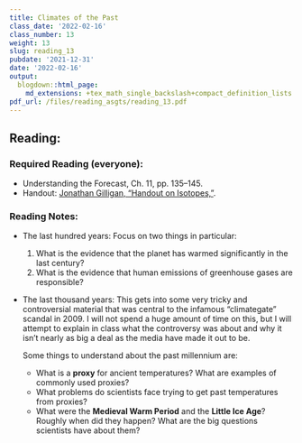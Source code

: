 ```yaml
---
title: Climates of the Past
class_date: '2022-02-16'
class_number: 13
weight: 13
slug: reading_13
pubdate: '2021-12-31'
date: '2022-02-16'
output:
  blogdown::html_page:
    md_extensions: +tex_math_single_backslash+compact_definition_lists
pdf_url: /files/reading_asgts/reading_13.pdf
---
```

## Reading:

### Required Reading (everyone):

* Understanding the Forecast, Ch. 11, pp. 135--145.
* Handout: [Jonathan Gilligan, "Handout on Isotopes,"](/files/reading_handouts/Isotope_Handout.pdf){target="_blank"}.

### Reading Notes:

* The last hundred years: Focus on two things in particular:

    1. What is the evidence that the planet has warmed significantly in the last century?
    1. What is the evidence that human emissions of greenhouse gases are responsible?

* The last thousand years: This gets into some very tricky and controversial material that was central to the infamous "climategate" scandal in 2009. I will not spend a huge amount of time on this, but I will attempt to explain in class what the controversy was about and why it isn't nearly as big a deal as the media have made it out to be.

    Some things to understand about the past millennium are:

    * What is a **proxy** for ancient temperatures? What are examples of commonly used proxies?
    * What problems do scientists face trying to get past temperatures from proxies?
    * What were the **Medieval Warm Period** and the **Little Ice Age**? Roughly when did they happen? What are the big questions scientists have about them?
